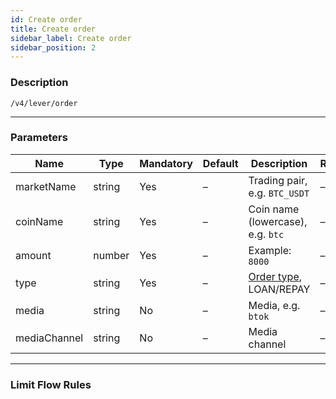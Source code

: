 ```yaml
---
id: Create order
title: Create order
sidebar_label: Create order
sidebar_position: 2
---
```


### Description

`/v4/lever/order`

---

### Parameters

| Name | Type | Mandatory | Default | Description | Ranges |
| --- | --- | --- | --- | --- | --- |
| marketName | string | Yes | – | Trading pair, e.g. `BTC_USDT` | – |
| coinName | string | Yes | – | Coin name (lowercase), e.g. `btc` | – |
| amount | number | Yes | – | Example: `8000` | – |
| type | string | Yes | – | [Order type](#marginOrderType), LOAN/REPAY | – |
| media | string | No | – | Media, e.g. `btok` | – |
| mediaChannel | string | No | – | Media channel | – |

---

### Limit Flow Rules
